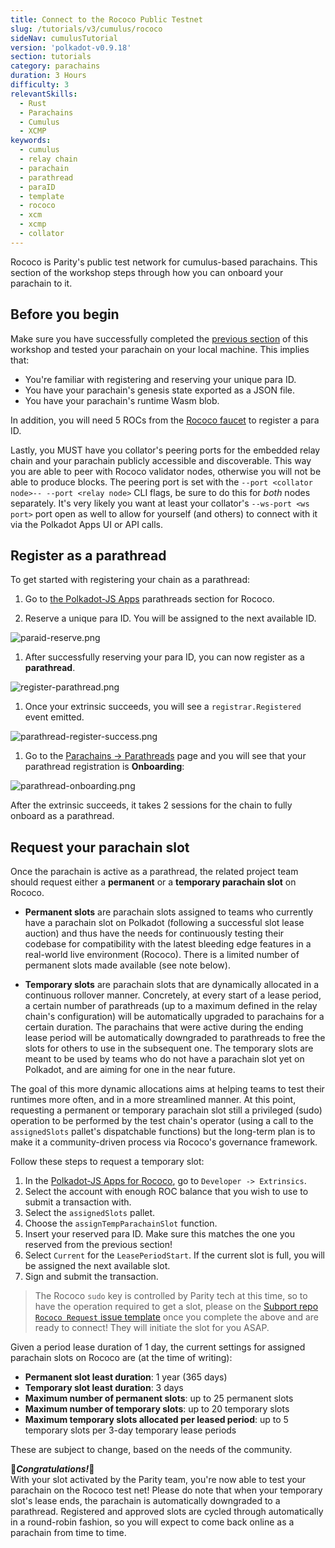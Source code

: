 ```yaml
---
title: Connect to the Rococo Public Testnet
slug: /tutorials/v3/cumulus/rococo
sideNav: cumulusTutorial
version: 'polkadot-v0.9.18'
section: tutorials
category: parachains
duration: 3 Hours
difficulty: 3
relevantSkills:
  - Rust
  - Parachains
  - Cumulus
  - XCMP
keywords:
  - cumulus
  - relay chain
  - parachain
  - parathread
  - paraID
  - template
  - rococo
  - xcm
  - xcmp
  - collator
---
```


Rococo is Parity's public test network for cumulus-based parachains.
This section of the workshop steps through how you can onboard your parachain to it.

## Before you begin

Make sure you have successfully completed the [previous section](/tutorials/v3/cumulus/connect-parachain) of this workshop and tested your parachain on your local machine.
This implies that:
- You're familiar with registering and reserving your unique para ID.
- You have your parachain's genesis state exported as a JSON file.
- You have your parachain's runtime Wasm blob.

In addition, you will need 5 ROCs from the [Rococo faucet](https://matrix.to/#/#rococo-faucet:matrix.org) to register a para ID.

Lastly, you MUST have you collator's peering ports for the embedded relay chain and your parachain publicly accessible and discoverable.
This way you are able to peer with Rococo validator nodes, otherwise you will not be able to produce blocks.
The peering port is set with the `--port <collator node>-- --port <relay node>` CLI flags, be sure to do this for _both_ nodes separately.
It's very likely you want at least your collator's `--ws-port <ws port>` port open as well to allow for yourself (and others) to connect with it via the Polkadot Apps UI or API calls.

## Register as a parathread 

To get started with registering your chain as a parathread:

1. Go to [the Polkadot-JS Apps](https://polkadot.js.org/apps/?rpc=wss%3A%2F%2Frococo-rpc.polkadot.io#/parachains/parathreads) parathreads section for Rococo.

1. Reserve a unique para ID. You will be assigned to the next available ID.

  ![paraid-reserve.png](../../../../src/images/tutorials/09-cumulus/paraid-reserve.png)

1. After successfully reserving your para ID, you can now register as a **parathread**.

  ![register-parathread.png](../../../../src/images/tutorials/09-cumulus/register-parathread.png)

1. Once your extrinsic succeeds, you will see a `registrar.Registered` event emitted.

  ![parathread-register-success.png](../../../../src/images/tutorials/09-cumulus/parathread-register-success.png)

1. Go to the [Parachains -> Parathreads](https://polkadot.js.org/apps/#/parachains/parathreads) page and you will see that your parathread registration is **Onboarding**:

  ![parathread-onboarding.png](../../../../src/images/tutorials/09-cumulus/parathread-onboarding.png)

After the extrinsic succeeds, it takes 2 sessions for the chain to fully onboard as a parathread.

## Request your parachain slot

Once the parachain is active as a parathread, the related project team should request either a **permanent** or a **temporary parachain slot** on Rococo.

- **Permanent slots** are parachain slots assigned to teams who currently have a parachain slot on Polkadot (following a successful slot lease auction) and thus have the needs for continuously testing their codebase for compatibility with the latest bleeding edge features in a real-world live environment (Rococo).
There is a limited number of permanent slots made available (see note below).

- **Temporary slots** are parachain slots that are dynamically allocated in a continuous rollover manner.
Concretely, at every start of a lease period, a certain number of parathreads (up to a maximum defined in the relay chain's configuration) will be automatically upgraded to parachains for a certain duration.
The parachains that were active during the ending lease period will be automatically downgraded to parathreads to free the slots for others to use in the subsequent one.
The temporary slots are meant to be used by teams who do not have a parachain slot yet on Polkadot, and are aiming for one in the near future.

The goal of this more dynamic allocations aims at helping teams to test their runtimes more often, and in a more streamlined manner.
At this point, requesting a permanent or temporary parachain slot still a privileged (sudo) operation to be performed by the test chain's operator (using a call to the `assignedSlots` pallet's dispatchable functions) but the long-term plan is to make it a community-driven process via Rococo's governance framework.

Follow these steps to request a temporary slot:

1. In the [Polkadot-JS Apps for Rococo](https://polkadot.js.org/apps/?rpc=wss%3A%2F%2Frococo-rpc.polkadot.io#), go to `Developer -> Extrinsics`.
1. Select the account with enough ROC balance that you wish to use to submit a transaction with.
1. Select the `assignedSlots` pallet.
1. Choose the `assignTempParachainSlot` function. 
1. Insert your reserved para ID. Make sure this matches the one you reserved from the previous section!
1. Select `Current` for the `LeasePeriodStart`. If the current slot is full, you will be assigned the next available slot.
1. Sign and submit the transaction.

> The Rococo `sudo` key is controlled by Parity tech at this time, so to have the operation required to get a slot, please on the [Subport repo `Rococo Request` issue template](https://matrix.to/#/#parachain-technical:matrix.parity.io) once you complete the above and are ready to connect!
> They will initiate the slot for you ASAP.

Given a period lease duration of 1 day, the current settings for assigned parachain slots on Rococo are (at the time of writing):
- **Permanent slot least duration**: 1 year (365 days)
- **Temporary slot least duration**: 3 days
- **Maximum number of permanent slots**: up to 25 permanent slots
- **Maximum number of temporary slots**: up to 20 temporary slots
- **Maximum temporary slots allocated per leased period**: up to 5 temporary slots per 3-day temporary lease periods

These are subject to change, based on the needs of the community.

🎉**_Congratulations!_**🎉  
With your slot activated by the Parity team, you're now able to test your parachain on the Rococo test net!
Please do note that when your temporary slot's lease ends, the parachain is automatically downgraded to a parathread. Registered and approved slots are cycled through automatically in a round-robin fashion, so you will expect to come back online as a parachain from time to time.
